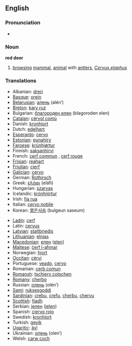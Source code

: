 ==English==

===Pronunciation===
*{{IPA|/'ɽɛd diɽ/}}

===Noun===
'''red deer'''

#[[browsing]] [[mammal]], [[animal]] with [[antler]]s, ''[[Cervus elaphus]]''

===Translations===
{{top}}
*Albanian: [[dreri]]
*[[Basque]]: [[orein]]
*[[Belarusian]]: [[алень]] (alén’) {{m}}
*[[Breton]]: [[karv ruz]]
*Bulgarian: [[благороден елен]] (blagoroden elen)
*[[Catalan]]: [[cérvol comú]]
*Danish: [[kronhjort]]
*Dutch: [[edelhert]] {{n}}
*[[Esperanto]]: [[cervo]]
*[[Estonian]]: [[punahirv]]
*[[Faroese]]: [[krúnhjørtur]]
*Finnish: [[saksanhirvi]]
*French: [[cerf commun]] {{m}}, [[cerf rouge]] {{m}}
*[[Frisian]]: [[reahart]]
*[[Friulian]]: [[cierf]]
*[[Galician]]: [[cervo]] {{m}}
*German: [[Rothirsch]] {{m}}
*Greek: [[ελάφι]] (eláfi) {{n}}
*Hungarian: [[szarvas]]
*Icelandic: [[krónhjörtur]]
*Irish: [[fia rua]]
*Italian: [[cervo nobile]] {{m}}
*Korean:  [[붉은사슴]] (bulgeun saseum)
{{mid}}
*[[Ladin]]: [[cerf]]
*Latin: [[cervus]] {{f}}
*[[Latvian]]: [[staltbriedis]]
*[[Lithuanian]]: [[elnias]]
*[[Macedonian]]: [[елен]] ([[elen]])
*[[Maltese]]: [[ċerf l-aħmar]]
*Norwegian: [[hjort]]
*[[Occitan]]: [[cèrvi]]
*Portuguese: [[veado]], [[cervo]]
*Romanian: [[cerb comun]]
*[[Romansh]]: [[tschierv cotschen]]
*[[Romany]]: [[cherbo]] {{m}}
*Russian: [[олень]] (olén’) {{m}}
*[[Sami]]: [[ruksesgoddi]]
*[[Sardinian]]: [[crebu]], [[crefu]], [[cherbu]], [[chervu]]
*[[Scottish]]: [[fiadh]]
*Serbian: [[jелен]] ([[jelen]])
*Spanish: [[ciervo rojo]] {{m}}
*Swedish: [[kronhjort]]
*Turkish: [[geyik]]
*[[Ugaritic]]: [[ảyl]]
*Ukrainian: [[олень]] (olen’) {{m}}
*Welsh: [[carw coch]]
{{bottom}}
